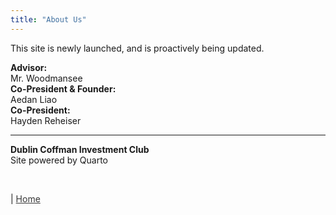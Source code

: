 ```yaml
---
title: "About Us"
---
```


<span class = "border-type-banner-alert"><span class="something1">This site is newly launched, and is proactively being updated.</span>  
<span class="blank-line"></span></span>

**Advisor:**  
<span class="something1">Mr. Woodmansee</span>  
**Co-President & Founder:**  
<span class="something1">Aedan Liao</span>  
**Co-President:**  
<span class="something1">Hayden Reheiser</span>  

---

<!-- <span class="smalltext-black">Version history can be found [here](https://github.com/aedan00/invest)  
<span class="blank-line"> </span> -->

<span class="smalltext-black">**Dublin Coffman Investment Club**  
Site powered by Quarto</span>  
<span class="blank-line"></span>

<br>

<div class="nav-right">
 | [Home](index.qmd){style="color: #373737;"}
</div>

<style>
  body {
    background-image: url('invest-background-narrow.png');
    background-size: cover;
    background-repeat: no-repeat;
  }